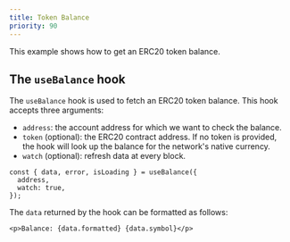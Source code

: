 ```yaml
---
title: Token Balance
priority: 90
---
```


This example shows how to get an ERC20 token balance.

<DemoContainer>
  <TokenBalanceDemo />
</DemoContainer>

## The `useBalance` hook

The `useBalance` hook is used to fetch an ERC20 token balance.
This hook accepts three arguments:

 - `address`: the account address for which we want to check the balance.
 - `token` (optional): the ERC20 contract address. If no token is provided,
 the hook will look up the balance for the network's native currency.
 - `watch` (optional): refresh data at every block.

```tsx
const { data, error, isLoading } = useBalance({
  address,
  watch: true,
});
```

The `data` returned by the hook can be formatted as follows:

```tsx
<p>Balance: {data.formatted} {data.symbol}</p>
```
